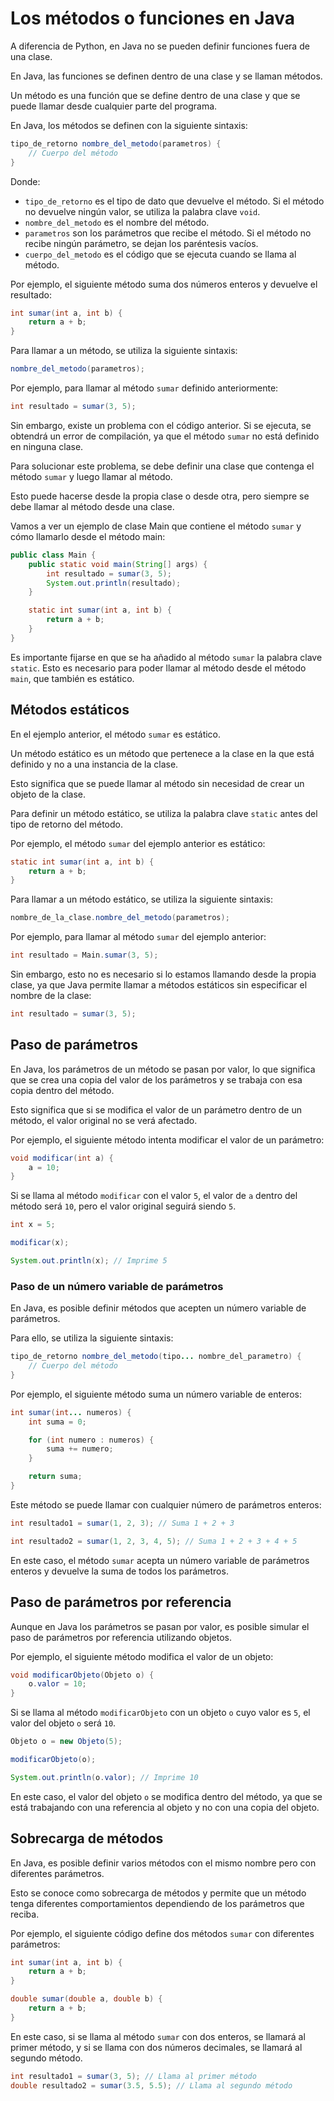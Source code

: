 # Los métodos o funciones en Java

A diferencia de Python, en Java no se pueden definir funciones fuera de una clase. 

En Java, las funciones se definen dentro de una clase y se llaman métodos. 

Un método es una función que se define dentro de una clase y que se puede llamar desde cualquier parte del programa. 

En Java, los métodos se definen con la siguiente sintaxis:

```java
tipo_de_retorno nombre_del_metodo(parametros) {
    // Cuerpo del método
}
```

Donde:

- `tipo_de_retorno` es el tipo de dato que devuelve el método. Si el método no devuelve ningún valor, se utiliza la palabra clave `void`.
- `nombre_del_metodo` es el nombre del método.
- `parametros` son los parámetros que recibe el método. Si el método no recibe ningún parámetro, se dejan los paréntesis vacíos.
- `cuerpo_del_metodo` es el código que se ejecuta cuando se llama al método.

Por ejemplo, el siguiente método suma dos números enteros y devuelve el resultado:

```java
int sumar(int a, int b) {
    return a + b;
}
```

Para llamar a un método, se utiliza la siguiente sintaxis:

```java
nombre_del_metodo(parametros);
```

Por ejemplo, para llamar al método `sumar` definido anteriormente:

```java
int resultado = sumar(3, 5);
```

Sin embargo, existe un problema con el código anterior. Si se ejecuta, se obtendrá un error de compilación, ya que el método `sumar` no está definido en ninguna clase.

Para solucionar este problema, se debe definir una clase que contenga el método `sumar` y luego llamar al método.

Esto puede hacerse desde la propia clase o desde otra, pero siempre se debe llamar al método desde una clase.

Vamos a ver un ejemplo de clase Main que contiene el método `sumar` y cómo llamarlo desde el método main:

```java
public class Main {
    public static void main(String[] args) {
        int resultado = sumar(3, 5);
        System.out.println(resultado);
    }

    static int sumar(int a, int b) {
        return a + b;
    }
}
```

Es importante fijarse en que se ha añadido al método `sumar` la palabra clave `static`. Esto es necesario para poder llamar al método desde el método `main`, que también es estático.  

## Métodos estáticos

En el ejemplo anterior, el método `sumar` es estático.

Un método estático es un método que pertenece a la clase en la que está definido y no a una instancia de la clase.

Esto significa que se puede llamar al método sin necesidad de crear un objeto de la clase.

Para definir un método estático, se utiliza la palabra clave `static` antes del tipo de retorno del método.

Por ejemplo, el método `sumar` del ejemplo anterior es estático:

```java
static int sumar(int a, int b) {
    return a + b;
}
```

Para llamar a un método estático, se utiliza la siguiente sintaxis:

```java
nombre_de_la_clase.nombre_del_metodo(parametros);
```

Por ejemplo, para llamar al método `sumar` del ejemplo anterior:

```java
int resultado = Main.sumar(3, 5);
```

Sin embargo, esto no es necesario si lo estamos llamando desde la propia clase, ya que Java permite llamar a métodos estáticos sin especificar el nombre de la clase:

```java
int resultado = sumar(3, 5);
```

## Paso de parámetros

En Java, los parámetros de un método se pasan por valor, lo que significa que se crea una copia del valor de los parámetros y se trabaja con esa copia dentro del método.

Esto significa que si se modifica el valor de un parámetro dentro de un método, el valor original no se verá afectado.

Por ejemplo, el siguiente método intenta modificar el valor de un parámetro:

```java
void modificar(int a) {
    a = 10;
}
```

Si se llama al método `modificar` con el valor `5`, el valor de `a` dentro del método será `10`, pero el valor original seguirá siendo `5`.

```java
int x = 5;

modificar(x);

System.out.println(x); // Imprime 5
```

### Paso de un número variable de parámetros

En Java, es posible definir métodos que acepten un número variable de parámetros.

Para ello, se utiliza la siguiente sintaxis:

```java
tipo_de_retorno nombre_del_metodo(tipo... nombre_del_parametro) {
    // Cuerpo del método
}
```

Por ejemplo, el siguiente método suma un número variable de enteros:

```java
int sumar(int... numeros) {
    int suma = 0;

    for (int numero : numeros) {
        suma += numero;
    }

    return suma;
}
```

Este método se puede llamar con cualquier número de parámetros enteros:

```java
int resultado1 = sumar(1, 2, 3); // Suma 1 + 2 + 3

int resultado2 = sumar(1, 2, 3, 4, 5); // Suma 1 + 2 + 3 + 4 + 5
```

En este caso, el método `sumar` acepta un número variable de parámetros enteros y devuelve la suma de todos los parámetros.

## Paso de parámetros por referencia

Aunque en Java los parámetros se pasan por valor, es posible simular el paso de parámetros por referencia utilizando objetos.

Por ejemplo, el siguiente método modifica el valor de un objeto:

```java
void modificarObjeto(Objeto o) {
    o.valor = 10;
}
```

Si se llama al método `modificarObjeto` con un objeto `o` cuyo valor es `5`, el valor del objeto `o` será `10`.

```java
Objeto o = new Objeto(5);

modificarObjeto(o);

System.out.println(o.valor); // Imprime 10
```

En este caso, el valor del objeto `o` se modifica dentro del método, ya que se está trabajando con una referencia al objeto y no con una copia del objeto.  

## Sobrecarga de métodos

En Java, es posible definir varios métodos con el mismo nombre pero con diferentes parámetros.

Esto se conoce como sobrecarga de métodos y permite que un método tenga diferentes comportamientos dependiendo de los parámetros que reciba.

Por ejemplo, el siguiente código define dos métodos `sumar` con diferentes parámetros:

```java
int sumar(int a, int b) {
    return a + b;
}

double sumar(double a, double b) {
    return a + b;
}
```

En este caso, si se llama al método `sumar` con dos enteros, se llamará al primer método, y si se llama con dos números decimales, se llamará al segundo método.

```java
int resultado1 = sumar(3, 5); // Llama al primer método
double resultado2 = sumar(3.5, 5.5); // Llama al segundo método
```
